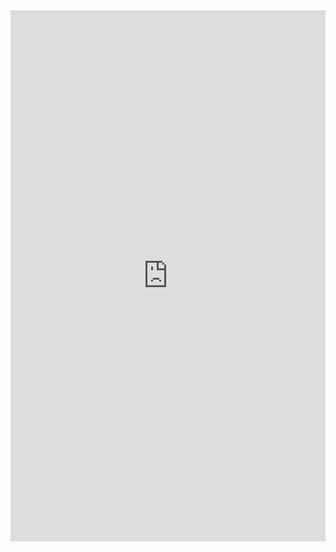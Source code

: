 ::: column-screen
```{=html}
<iframe id="meaps-shiny" src="https://ofce.shinyapps.io/rmeaps/" style="border: none; width: 100%; height: 850px" frameborder="0"></iframe>
```
:::
